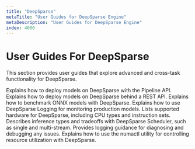 ```yaml
---
title: "DeepSparse"
metaTitle: "User Guides for DeepSparse Engine"
metaDescription: "User Guides for DeepSparse Engine"
index: 4000
---
```


# User Guides For DeepSparse

This section provides user guides that explore advanced and cross-task functionality for DeepSparse.

<LinkCards>
  <LinkCard href="./deepsparse-pipelines" heading="DeepSparse Pipelines">
    Explains how to deploy models on DeepSparse with the Pipeline API.
  </LinkCard>

  <LinkCard href="./deepsparse-server" heading="DeepSparse Server">
    Explains how to deploy models on DeepSparse behind a REST API.
  </LinkCard>

  <LinkCard href="./benchmarking" heading="Benchmarking">
    Explains how to benchmark ONNX models with DeepSparse.
  </LinkCard>

  <LinkCard href="./logging" heading="DeepSparse Logging">
    Explains how to use DeepSparse Logging for monitoring production models.
  </LinkCard>
  
  <LinkCard href="./hardware-support" heading="Supported Hardware">
    Lists supported hardware for DeepSparse, including CPU types and instruction sets.
  </LinkCard>

  <LinkCard href="./scheduler" heading="Inference Types">
    Describes inference types and tradeoffs with DeepSparse Scheduler, such as single and multi-stream.
  </LinkCard>

  <LinkCard href="./diagnostics-debugging" heading="Diagnostics">
    Provides logging guidance for diagnosing and debugging any issues.
  </LinkCard>

  <LinkCard href="./numactl-utility" heading="numactl Utility">
    Explains how to use the numactl utility for controlling resource utilization with DeepSparse.
  </LinkCard>

</LinkCards>

